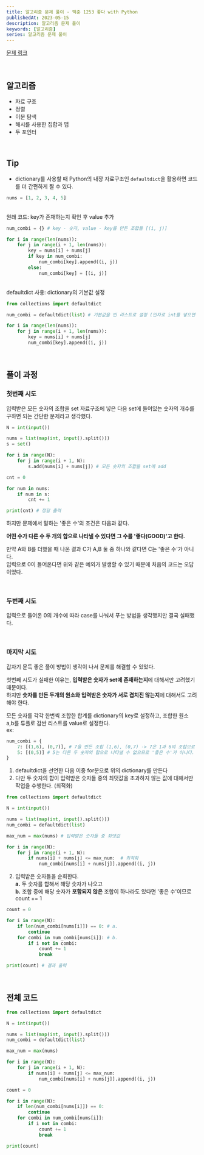 ```yaml
---
title: 알고리즘 문제 풀이 - 백준 1253 좋다 with Python
publishedAt: 2023-05-15
description: 알고리즘 문제 풀이
keywords: [알고리즘]
series: 알고리즘 문제 풀이
---
```


[문제 링크](https://www.acmicpc.net/problem/1253)

<br />

## 알고리즘

>

- 자료 구조
- 정렬
- 이분 탐색
- 해시를 사용한 집합과 맵
- 두 포인터

<br />

## Tip

>

- dictionary를 사용할 때 Python의 내장 자료구조인 `defaultdict`을 활용하면 코드를 더 간편하게 짤 수 있다.

```python
nums = [1, 2, 3, 4, 5]
```

<br />
원래 코드: key가 존재하는지 확인 후 value 추가

```python
num_combi = {} # key - 숫자, value - key를 만든 조합들 [(i, j)]

for i in range(len(nums)):
    for j in range(i + 1, len(nums)):
        key = nums[i] + nums[j]
        if key in num_combi:
            num_combi[key].append((i, j))
        else:
            num_combi[key] = [(i, j)]
```

<br />
defaultdict 사용: dictionary의 기본값 설정

```python
from collections import defaultdict

num_combi = defaultdict(list) # 기본값을 빈 리스트로 설정 (인자로 int를 넣으면 기본값이 0으로 설정된다)

for i in range(len(nums)):
    for j in range(i + 1, len(nums)):
        key = nums[i] + nums[j]
        num_combi[key].append((i, j))
```

<br />

## 풀이 과정

### 첫번째 시도

입력받은 모든 숫자의 조합을 set 자료구조에 넣은 다음 set에 들어있는 숫자의 개수를 구하면 되는 간단한 문제라고 생각했다.

```python
N = int(input())

nums = list(map(int, input().split()))
s = set()

for i in range(N):
    for j in range(i + 1, N):
        s.add(nums[i] + nums[j]) # 모든 숫자의 조합을 set에 add

cnt = 0

for num in nums:
    if num in s:
        cnt += 1

print(cnt) # 정답 출력
```

하지만 문제에서 말하는 '좋은 수'의 조건은 다음과 같다.

**어떤 수가 다른 수 두 개의 합으로 나타낼 수 있다면 그 수를 '좋다(GOOD)'고 한다.**

만약 A와 B를 더했을 때 나온 결과 C가 A,B 둘 중 하나와 같다면 C는 '좋은 수'가 아니다.<br />
입력으로 0이 들어온다면 위와 같은 예외가 발생할 수 있기 때문에 처음의 코드는 오답이었다.

<br />

### 두번째 시도

입력으로 들어온 0의 개수에 따라 case를 나눠서 푸는 방법을 생각했지만 결국 실패했다.

<br />

### 마지막 시도

갑자기 문득 좋은 풀이 방법이 생각이 나서 문제를 해결할 수 있었다.

첫번째 시도가 실패한 이유는, **입력받은 숫자가 set에 존재하는지**에 대해서만 고려했기 때문이다.<br/>
하지만 **숫자를 만든 두개의 원소와 입력받은 숫자가 서로 겹치진 않는지**에 대해서도 고려해야 한다.

모든 숫자를 각각 한번씩 조합한 합계를 dictionary의 key로 설정하고, 조합한 원소 a,b를 튜플로 감싼 리스트를 value로 설정한다.<br/>
ex:

```python
num_combi = {
    7: [(1,6), (0,7)], # 7을 만든 조합 (1,6), (0,7) -> 7은 1과 6의 조합으로 만들 수 있으므로 '좋은 수'이다.
    5: [(0,5)] # 5는 다른 두 숫자의 합으로 나타낼 수 없으므로 '좋은 수'가 아니다.
}
```

1. defaultdict을 선언한 다음 이중 for문으로 위의 dictionary를 만든다
2. 다만 두 숫자의 합이 입력받은 숫자들 중의 최댓값을 초과하지 않는 값에 대해서만 작업을 수행한다. (최적화)

```python
from collections import defaultdict

N = int(input())

nums = list(map(int, input().split()))
num_combi = defaultdict(list)

max_num = max(nums) # 입력받은 숫자들 중 최댓값

for i in range(N):
    for j in range(i + 1, N):
        if nums[i] + nums[j] <= max_num:  # 최적화
            num_combi[nums[i] + nums[j]].append((i, j))
```

2. 입력받은 숫자들을 순회한다.<br/>
   **a.** 두 숫자를 합해서 해당 숫자가 나오고 <br/>
   **b.** 조합 중에 해당 숫자가 **포함되지 않은** 조합이 하나라도 있다면 '좋은 수'이므로 count += 1

```python
count = 0

for i in range(N):
    if len(num_combi[nums[i]]) == 0: # a.
        continue
    for combi in num_combi[nums[i]]: # b.
        if i not in combi:
            count += 1
            break

print(count) # 결과 출력
```

<br />

## 전체 코드

```python
from collections import defaultdict

N = int(input())

nums = list(map(int, input().split()))
num_combi = defaultdict(list)

max_num = max(nums)

for i in range(N):
    for j in range(i + 1, N):
        if nums[i] + nums[j] <= max_num:
            num_combi[nums[i] + nums[j]].append((i, j))

count = 0

for i in range(N):
    if len(num_combi[nums[i]]) == 0:
        continue
    for combi in num_combi[nums[i]]:
        if i not in combi:
            count += 1
            break

print(count)
```
